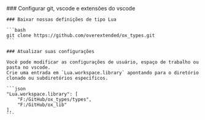 
<Steps>
    ### Configurar git, vscode e extensões do vscode

    ### Baixar nossas definições de tipo Lua

    ```bash
    git clone https://github.com/overextended/ox_types.git
    ```

    ### Atualizar suas configurações

    Você pode modificar as configurações de usuário, espaço de trabalho ou pasta no vscode.
    Crie uma entrada em `Lua.workspace.library` apontando para o diretório clonado ou subdiretórios específicos.

    ```json
    "Lua.workspace.library": [
        "F:/GitHub/ox_types/types",
        "F:/GitHub/ox_lib"
    ],
    ```

</Steps>
